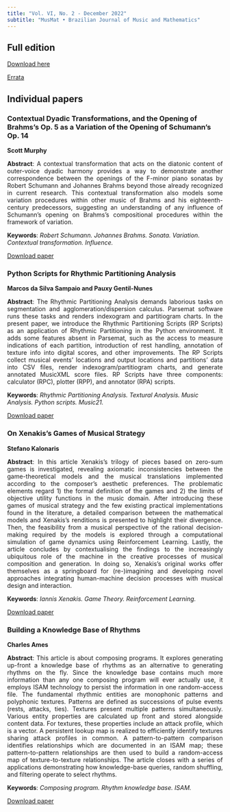 ```yaml
---
title: "Vol. VI, No. 2 - December 2022"
subtitle: "MusMat • Brazilian Journal of Music and Mathematics"
---
```


## Full edition
[Download here](../wp-content/uploads/2022/12/MusMat_Journal_V6N2_2022.pdf)

[Errata](../wp-content/uploads/2023/03/errata.pdf)

## Individual papers
### Contextual Dyadic Transformations, and the Opening of Brahms’s Op. 5 as a Variation of the Opening of Schumann’s Op. 14
**Scott Murphy**
<p style="text-align: justify;"><strong>Abstract</strong>: A contextual transformation that acts on the diatonic content of outer-voice dyadic harmony provides a way to demonstrate another correspondence between the openings of the F-minor piano sonatas by Robert Schumann and Johannes Brahms beyond those already recognized in current research. This contextual transformation also models some variation procedures within other music of Brahms and his eighteenth-century predecessors, suggesting an understanding of any influence of Schumann’s opening on Brahms’s compositional procedures within the framework of variation.</p>
<p style="text-align: left;"><strong>Keywords</strong>: <em> Robert Schumann. Johannes Brahms. Sonata. Variation. Contextual transformation. Influence. </em></p>
[Download paper](../wp-content/uploads/2022/12/01-Murphy-V6N2_2022.pdf)

### Python Scripts for Rhythmic Partitioning Analysis
**Marcos da Silva Sampaio and Pauxy Gentil-Nunes**
<p style="text-align: justify;"><strong>Abstract</strong>: The Rhythmic Partitioning Analysis demands laborious tasks on segmentation and agglomeration/dispersion calculus. Parsemat software runs these tasks and renders indexogram and partitiogram charts. In the present paper, we introduce the Rhythmic Partitioning Scripts (RP Scripts) as an application of Rhythmic Partitioning in the Python environment. It adds some features absent in Parsemat, such as the access to measure indications of each partition, introduction of rest handling, annotation of texture info into digital scores, and other improvements. The RP Scripts collect musical events’ locations and output locations and partitions’ data into CSV files, render indexogram/partitiogram charts, and generate annotated MusicXML score files. RP Scripts have three components: calculator (RPC), plotter (RPP), and annotator (RPA) scripts.</p>
<p style="text-align: left;"><strong>Keywords</strong>: <em> Rhythmic Partitioning Analysis. Textural Analysis. Music Analysis. Python scripts. Music21. </em></p>
[Download paper](../wp-content/uploads/2022/12/02-Sampaio-Gentil-Nunes-V6N2_2022.pdf)

### On Xenakis’s Games of Musical Strategy
**Stefano Kalonaris**
<p style="text-align: justify;"><strong>Abstract</strong>: In this article Xenakis’s trilogy of pieces based on zero-sum games is investigated, revealing axiomatic inconsistencies between the game-theoretical models and the musical translations implemented according to the composer’s aesthetic preferences. The problematic elements regard 1) the formal definition of the games and 2) the limits of objective utility functions in the music domain. After introducing these games of musical strategy and the few existing practical implementations found in the literature, a detailed comparison between the mathematical models and Xenakis’s renditions is presented to highlight their divergence. Then, the feasibility from a musical perspective of the rational decision-making required by the models is explored through a computational simulation of game dynamics using Reinforcement Learning. Lastly, the article concludes by contextualising the findings to the increasingly ubiquitous role of the machine in the creative processes of musical composition and generation. In doing so, Xenakis’s original works offer themselves as a springboard for (re-)imagining and developing novel approaches integrating human-machine decision processes with musical design and interaction.</p>
<p style="text-align: left;"><strong>Keywords</strong>: <em> Iannis Xenakis. Game Theory. Reinforcement Learning. </em></p>
[Download paper](../wp-content/uploads/2022/12/03-Kalonaris-V6N2_2022.pdf)

### Building a Knowledge Base of Rhythms
**Charles Ames**
<p style="text-align: justify;"><strong>Abstract</strong>: This article is about composing programs. It explores generating up-front a knowledge base of rhythms as an alternative to generating rhythms on the fly. Since the knowledge base contains much more information than any one composing program will ever actually use, it employs ISAM technology to persist the information in one random-access file. The fundamental rhythmic entities are monophonic patterns and polyphonic textures. Patterns are defined as successions of pulse events (rests, attacks, ties). Textures present multiple patterns simultaneously. Various entity properties are calculated up front and stored alongside content data. For textures, these properties include an attack profile, which is a vector. A persistent lookup map is realized to efficiently identify textures sharing attack profiles in common. A pattern-to-pattern comparison identifies relationships which are documented in an ISAM map; these pattern-to-pattern relationships are then used to build a random-access map of texture-to-texture relationships. The article closes with a series of applications demonstrating how knowledge-base queries, random shuffling, and filtering operate to select rhythms.</p>
<p style="text-align: left;"><strong>Keywords</strong>: <em> Composing program. Rhythm knowledge base. ISAM. </em></p>
[Download paper](../wp-content/uploads/2022/12/04-Ames-V6N2_2022.pdf)